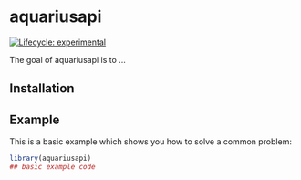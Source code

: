 
# aquariusapi

<!-- badges: start -->
[![Lifecycle: experimental](https://img.shields.io/badge/lifecycle-experimental-orange.svg)](https://lifecycle.r-lib.org/articles/stages.html#experimental)
<!-- badges: end -->

The goal of aquariusapi is to ...

## Installation


## Example

This is a basic example which shows you how to solve a common problem:

``` r
library(aquariusapi)
## basic example code
```

